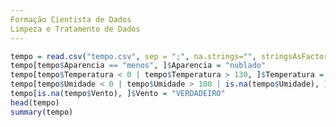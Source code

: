 ```yaml
---
Formação Cientista de Dados
Limpeza e Tratamento de Dados
---
```


```r
tempo = read.csv("tempo.csv", sep = ";", na.strings="", stringsAsFactors=T)
tempo[tempo$Aparencia == "menos", ]$Aparencia = "nublado"
tempo[tempo$Temperatura < 0 | tempo$Temperatura > 130, ]$Temperatura = median(tempo$Temperatura)
tempo[tempo$Umidade < 0 | tempo$Umidade > 100 | is.na(tempo$Umidade), ]$Umidade = median(tempo$Umidade, na.rm = TRUE)
tempo[is.na(tempo$Vento), ]$Vento = "VERDADEIRO"
head(tempo)
summary(tempo)
```